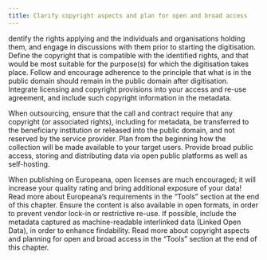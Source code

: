 ```yaml
---
title: Clarify copyright aspects and plan for open and broad access
---
```

dentify the rights applying and the individuals and organisations holding them, and engage in discussions with them prior to starting the digitisation.
Define the copyright that is compatible with the identified rights, and that would be most suitable for the purpose(s) for which the digitisation takes place.
Follow and encourage adherence to the principle that what is in the public domain should remain in the public domain after digitisation.
Integrate licensing and copyright provisions into your access and re-use agreement, and include such copyright information in the metadata.

When outsourcing, ensure that the call and contract require that any copyright (or associated rights), including for metadata, be transferred to the beneficiary institution or released into the public domain, and not reserved by the service provider.
Plan from the beginning how the collection will be made available to your target users.
Provide broad public access, storing and distributing data via open public platforms as well as self-hosting. 

When publishing on Europeana, open licenses are much encouraged; it will increase your quality rating and bring additional exposure of your data! Read more about Europeana’s requirements in the “Tools” section at the end of this chapter.
Ensure the content is also available in open formats, in order to prevent vendor lock-in or restrictive re-use.
If possible, include the metadata captured as machine-readable interlinked data (Linked Open Data), in order to enhance findability.
Read more about copyright aspects and planning for open and broad access in the “Tools” section at the end of this chapter.
